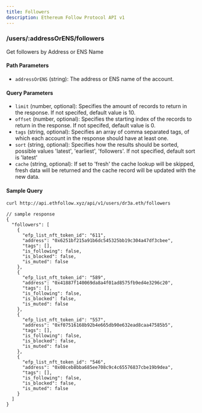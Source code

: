 ```yaml
---
title: Followers
description: Ethereum Follow Protocol API v1
---
```


### /users/\:addressOrENS/followers

Get followers by Address or ENS Name

#### Path Parameters
- `addressOrENS` (string): The address or ENS name of the account.

#### Query Parameters
- `limit` (number, optional): Specifies the amount of records to return in the response. If not specifed, default value is 10.
- `offset` (number, optional): Specifies the starting index of the records to return in the response. If not specifed, default value is 0.
- `tags` (string, optional): Specifies an array of comma separated tags, of which each account in the response should have at least one.
- `sort` (string, optional): Specifies how the results should be sorted, possible values 'latest', 'earliest', 'followers'. If not specified, default sort is 'latest'
- `cache` (string, optional): If set to 'fresh' the cache lookup will be skipped, fresh data will be returned and the cache record will be updated with the new data.

#### Sample Query
```sh
curl http://api.ethfollow.xyz/api/v1/users/dr3a.eth/followers
```

```jsonc
// sample response
{
  "followers": [
    {
      "efp_list_nft_token_id": "611",
      "address": "0x6251bf215a91b6dc545325bb19c304a47df3cbee",
      "tags": [],
      "is_following": false,
      "is_blocked": false,
      "is_muted": false
    },
    {
      "efp_list_nft_token_id": "589",
      "address": "0x41887f140069da8a4f01ad8575fb9ed4e3296c20",
      "tags": [],
      "is_following": false,
      "is_blocked": false,
      "is_muted": false
    },
    {
      "efp_list_nft_token_id": "557",
      "address": "0xf07516168b92b4e665db90e632ead8caa47585b5",
      "tags": [],
      "is_following": false,
      "is_blocked": false,
      "is_muted": false
    },
    {
      "efp_list_nft_token_id": "546",
      "address": "0x08ceb8bba685ee708c9c4c65576837cbe19b9dea",
      "tags": [],
      "is_following": false,
      "is_blocked": false,
      "is_muted": false
    }
  ]
}
```